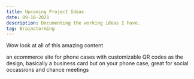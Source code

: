 ```yaml
---
title: Upcoming Project Ideas
date: 09-16-2021
description: Documenting the working ideas I have.
tag: Brainstorming
---
```


Wow look at all of this amazing content

an ecommerce site for phone cases with customizable QR codes as the design, basically a business card but on your phone case, great for social occassions and chance meetings
